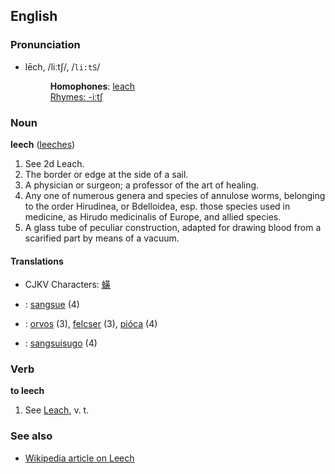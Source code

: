 {{rfc}}
==English==
===Pronunciation===
*lēch, /liːtʃ/, /<tt>li:tS</tt>/
*:'''Homophones''': [[leach]]
*:[[Rhymes:English:-iːtʃ|Rhymes: -iːtʃ]]

===Noun===
'''leech''' ([[leeches]])

#See 2d Leach.
#The border or edge at the side of a sail.
#A physician or surgeon; a professor of the art of healing.
#Any one of numerous genera and species of annulose worms, belonging to the order Hirudinea, or Bdelloidea, esp. those species  used in medicine, as Hirudo medicinalis of Europe, and allied species.
#A glass tube of peculiar construction, adapted for drawing blood from a scarified part by means of a vacuum.

====Translations====
* CJKV Characters: [[蟥]]
* {{fr}} : [[sangsue]] (4)
* {{hu}} : [[orvos]] (3), [[felcser]] (3), [[pióca]] (4)
* {{io}} : [[sangsuisugo]] (4)

===Verb===
'''to leech'''

#See [[Leach]], v. t.

===See also===
*[[w:leech|Wikipedia article on Leech]]